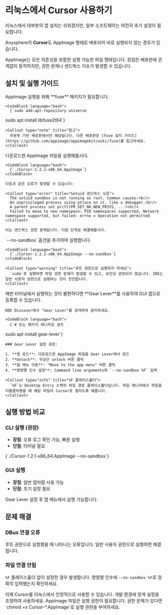 
# 리눅스에서 Cursor 사용하기

리눅스에서 대부분의 앱 설치는 쉬워졌지만, 일부 소프트웨어는 여전히 추가 설정이 필요합니다. 

Anysphere의 **Cursor**도 AppImage 형태로 배포되어 바로 실행되지 않는 경우가 있습니다.

<Callout type="info" title="AppImage란?">
AppImage는 모든 의존성을 포함한 실행 가능한 파일 형태입니다. 장점은 배포판에 관계없이 동작하지만, 권한 문제나 샌드박스 이슈가 발생할 수 있습니다.
</Callout>

## 설치 및 실행 가이드

<Steps>
  <Step title="의존성 설치">
    AppImage 실행을 위해 **fuse** 패키지가 필요합니다.

    <CodeBlock language="bash">
      {`sudo add-apt-repository universe
sudo apt install libfuse2t64`}
    </CodeBlock>

    <Callout type="note" title="참고">
      우분투 기반 배포판에서만 해당됩니다. 다른 배포판은 [fuse 설치 가이드](https://github.com/appimage/appimagekit/wiki/fuse)를 참고하세요.
    </Callout>
  </Step>

  <Step title="기본 실행 시도">
    다운로드한 AppImage 파일을 실행해봅시다.

    <CodeBlock language="bash">
      {`./Cursor-1.2.1-x86_64.AppImage`}
    </CodeBlock>

    다음과 같은 오류가 발생할 수 있습니다:

    <Callout type="error" title="Setuid 샌드박스 오류">
      The setuid sandbox is not running as root. Common causes:<br/>
      An unprivileged process using ptrace on it, like a debugger.<br/>
      A parent process set prctl(PR_SET_NO_NEW_PRIVS, ...)<br/>
      Failed to move to new namespace: PID namespaces supported, Network namespace supported, but failed: errno = Operation not permitted
    </Callout>

    이는 샌드박스 권한 문제입니다. 다음 단계로 해결해봅시다.
  </Step>

  <Step title="샌드박스 비활성화로 실행">
    `--no-sandbox` 옵션을 추가하여 실행합니다.

    <CodeBlock language="bash">
      {`./Cursor-1.2.1-x86_64.AppImage --no-sandbox`}
    </CodeBlock>

    <Callout type="warning" title="루트 권한으로 실행하지 마세요">
      `sudo`로 실행하면 파일 권한 문제가 발생할 수 있고, 보안상 권장되지 않습니다. IDE는 일반 사용자 권한으로 실행하는 것이 안전합니다.
    </Callout>
  </Step>

  <Step title="GUI 통합 설정 (선택사항)">
    매번 터미널에서 실행하는 것이 불편하다면 **Gear Lever**를 사용하여 GUI 앱으로 등록할 수 있습니다.

    KDE Discover에서 "Gear Lever"를 검색하여 설치하세요.

    <CodeBlock language="bash">
      {`# 또는 패키지 매니저로 설치
sudo apt install gear-lever`}
    </CodeBlock>

    ### Gear Lever 설정 과정:

    1. **앱 로드**: 다운로드한 AppImage 파일을 Gear Lever에서 로드
    2. **Unlock**: 우상단 unlock 버튼 클릭
    3. **앱 메뉴 이동**: "Move to the app menu" 버튼 클릭
    4. **명령행 인수 설정**: Command line arguments에 `--no-sandbox %F` 입력

    <Callout type="info" title="%F 플레이스홀더">
      `%F`는 Desktop Entry 스펙의 파일 경로 플레이스홀더입니다. 파일 매니저에서 파일을 더블클릭했을 때 해당 파일이 Cursor로 열리도록 해줍니다.
    </Callout>
  </Step>
</Steps>

## 실행 방법 비교

### CLI 실행 (권장)
- **장점**: 오류 로그 확인 가능, 빠른 실행
- **단점**: 터미널 필요

<CodeBlock language="bash">
  {`./Cursor-1.2.1-x86_64.AppImage --no-sandbox`}
</CodeBlock>

### GUI 실행
- **장점**: 일반 앱처럼 사용 가능
- **단점**: 초기 설정 필요

Gear Lever 설정 후 앱 메뉴에서 실행 가능합니다.

## 문제 해결

### DBus 연결 오류
루트 권한으로 실행했을 때 나타나는 오류입니다. 일반 사용자 권한으로 실행하면 해결됩니다.

### 파일 연결 안됨
`%F` 플레이스홀더 없이 설정한 경우 발생합니다. 명령행 인수에 `--no-sandbox %F`로 정확히 입력했는지 확인하세요.

<Callout type="success" title="설정 완료!">
이제 Cursor를 리눅스에서 안정적으로 사용할 수 있습니다. 개발 환경에 맞게 설정을 조정하여 사용하세요.
</Callout>

<Callout type="note" title="추가 팁">
AppImage 파일은 실행 권한이 필요합니다. 권한 문제가 있다면 `chmod +x Cursor-*.AppImage`로 실행 권한을 부여하세요.
</Callout>